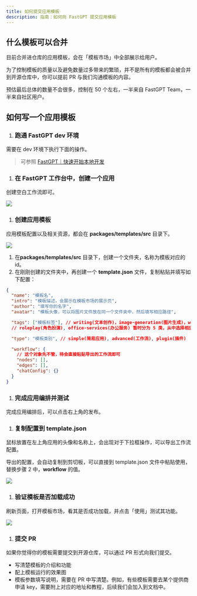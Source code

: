 ```yaml
---
title: 如何提交应用模板
description: 指南：如何向 FastGPT 提交应用模板
---
```


## 什么模板可以合并

目前合并进仓库的应用模板，会在「模板市场」中全部展示给用户。

为了控制模板的质量以及避免数量过多带来的繁琐，并不是所有的模板都会被合并到开源仓库中，你可以提前 PR 与我们沟通模板的内容。

预估最后总体的数量不会很多，控制在 50 个左右，一半来自 FastGPT Team，一半来自社区用户。

## 如何写一个应用模板

1. ### 跑通 FastGPT dev 环境

需要在 dev 环境下执行下面的操作。

> 可参照 [FastGPT｜快速开始本地开发](/docs/introduction/development/intro/)

1. ### 在 FastGPT 工作台中，创建一个应用

创建空白工作流即可。

![](/imgs/template_submission1.png)

1. ### 创建应用模板

应用模板配置以及相关资源，都会在 **packages/templates/src** 目录下。

![](/imgs/template_submission2.png)

1. 在**packages/templates/src** 目录下，创建一个文件夹，名称为模板对应的 id。
2. 在刚刚创建的文件夹中，再创建一个 **template.json** 文件，复制粘贴并填写如下配置：

```json
{
  "name": "模板名",
  "intro": "模板描述，会展示在模板市场的展示页",
  "author": "填写你的名字",
  "avatar": "模板头像，可以将图片文件放在同一个文件夹中，然后填写相应路径",

  "tags": ["模板标签"], // writing(文本创作)，image-generation(图片生成)，web-search(联网搜索),
  // roleplay(角色扮演), office-services(办公服务) 暂时分为 5 类，从中选择相应的标签

  "type": "模板类别", // simple(简易应用), advanced(工作流), plugin(插件)

  "workflow": {
    // 这个对象先不管，待会直接粘贴导出的工作流即可
    "nodes": [],
    "edges": [],
    "chatConfig": {}
  }
}
```

1. ### 完成应用编排并测试

完成应用编排后，可以点击右上角的发布。

1. ### 复制配置到 template.json

鼠标放置在左上角应用的头像和名称上，会出现对于下拉框操作，可以导出工作流配置。

导出的配置，会自动复制到剪切板，可以直接到 template.json 文件中粘贴使用，替换步骤 2 中，**workflow** 的值。

![](/imgs/template_submission3.png)

1. ### 验证模板是否加载成功

刷新页面，打开模板市场，看其是否成功加载，并点击「使用」测试其功能。

![](/imgs/template_submission4.png)

1. ### 提交 PR

如果你觉得你的模板需要提交到开源仓库，可以通过 PR 形式向我们提交。

- 写清楚模板的介绍和功能
- 配上模板运行的效果图
- 模板参数填写说明，需要在 PR 中写清楚。例如，有些模板需要去某个提供商申请 key，需要附上对应的地址和教程，后续我们会加入到文档中。
